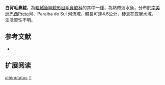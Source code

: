 {{Speciesbox
| name = 白背毛鼻鯰
| image = 
| image_width = 
| status = NE
| status_system = IUCN3.1
| genus = Trichomycterus
| species = albinotatus 
| authority = [[Costa|Costa]], 1992
| synonyms = 
}}

'''白背毛鼻鯰'''，為[[輻鰭魚綱|輻鰭魚綱]][[鯰形目|鯰形目]][[毛鼻鯰科|毛鼻鯰科]]的其中一[[種|種]]，為熱帶淡水魚，分布於[[南美洲|南美洲]][[巴西|巴西]]Preto河、Paraiba do Sul 河流域，體長可達4.6公分，棲息在底層水域，生活習性不明。

== 参考文献 ==
*{{FishBase_species|genus=Trichomycterus|species=albinotatus|year=2014|month=10}}

== 扩展阅读 ==
{{refbegin}}
{{wikispecies-inline|Trichomycterus albinotatus|白背毛鼻鯰}}
{{refend}}
{{Taxonbar|from=Q5684469}}

[[Category:毛鼻鯰属|albinotatus]]
[[Category:1992年描述的鱼类|T]]

{{鯰形目小作品}}